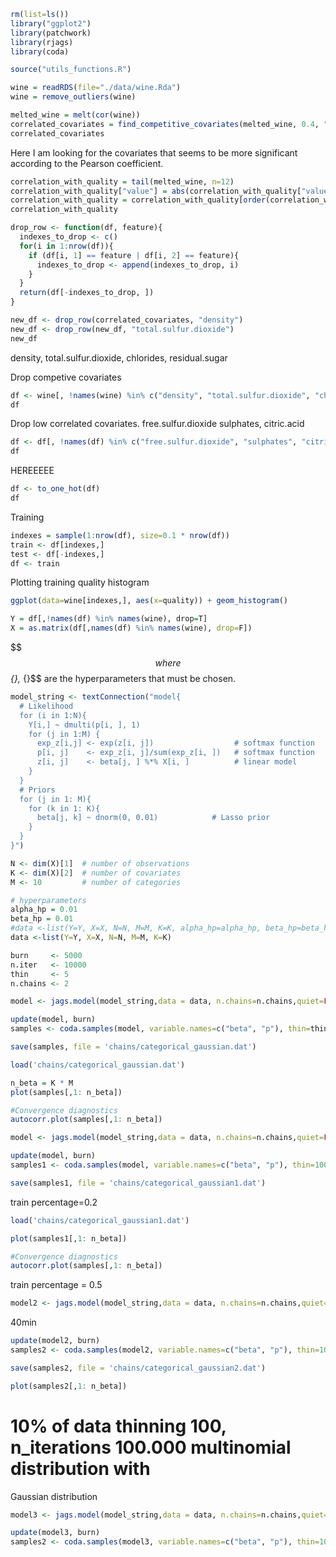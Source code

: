 ```r
rm(list=ls())
library("ggplot2")
library(patchwork)
library(rjags)
library(coda)
```

```r
source("utils_functions.R")
```

```r
wine = readRDS(file="./data/wine.Rda")
wine = remove_outliers(wine)
```

```r
melted_wine = melt(cor(wine))
correlated_covariates = find_competitive_covariates(melted_wine, 0.4, "quality")
correlated_covariates
```

Here I am looking for the covariates that seems to be more significant according to the Pearson coefficient.

```r
correlation_with_quality = tail(melted_wine, n=12)
correlation_with_quality["value"] = abs(correlation_with_quality["value"])
correlation_with_quality = correlation_with_quality[order(correlation_with_quality$value, decreasing = TRUE),]
correlation_with_quality
```
	
```r
drop_row <- function(df, feature){
  indexes_to_drop <- c()
  for(i in 1:nrow(df)){
    if (df[i, 1] == feature | df[i, 2] == feature){
      indexes_to_drop <- append(indexes_to_drop, i)
    }
  }
  return(df[-indexes_to_drop, ])
}

new_df <- drop_row(correlated_covariates, "density")
new_df <- drop_row(new_df, "total.sulfur.dioxide")
new_df
```

density, total.sulfur.dioxide, chlorides, residual.sugar

Drop competive covariates

```r
df <- wine[, !names(wine) %in% c("density", "total.sulfur.dioxide", "chlorides", "residual.sugar")]
df
```

Drop low correlated covariates.
free.sulfur.dioxide	sulphates, citric.acid
```r
df <- df[, !names(df) %in% c("free.sulfur.dioxide",	"sulphates", "citric.acid")]
df
```
HEREEEEE

```r
df <- to_one_hot(df)
df
```

Training
```r
indexes = sample(1:nrow(df), size=0.1 * nrow(df))
train <- df[indexes,]
test <- df[-indexes,]
df <- train
```

Plotting training quality histogram
```r
ggplot(data=wine[indexes,], aes(x=quality)) + geom_histogram()
```


```r
Y = df[,!names(df) %in% names(wine), drop=T]
X = as.matrix(df[,names(df) %in% names(wine), drop=F])
```

$$ \begin{align*}
  Y_{ij} \mid p_{ij} \sim \mathcal{Categorical}(p_i)\\
  p_{ij} \mid \alpha_i, \beta_i = \text{softmax}(\alpha_i + X_i \beta_i)\\

  \alpha_i, \beta_i \sim \mathcal{DE}(0, \sigma^2)\\
  \sigma^2 \sim \mathcal{IG}(\alpha_{\mathcal{DE}}, \beta_{\mathcal{DE}})
\end{align*} $$
where $$\alpha_{\mathcal{DE}}, \beta_{\mathcal{DE}}$$ are the hyperparameters that must be chosen.

```r
model_string <- textConnection("model{
  # Likelihood
  for (i in 1:N){
    Y[i,] ~ dmulti(p[i, ], 1)
    for (j in 1:M) {
      exp_z[i,j] <- exp(z[i, j])                  # softmax function
      p[i, j]    <- exp_z[i, j]/sum(exp_z[i, ])   # softmax function
      z[i, j]    <- beta[j, ] %*% X[i, ]          # linear model
    }
  }
  # Priors
  for (j in 1: M){
    for (k in 1: K){
      beta[j, k] ~ dnorm(0, 0.01)            # Lasso prior
    }
  }
}")
```

```r
N <- dim(X)[1]  # number of observations
K <- dim(X)[2]  # number of covariates
M <- 10         # number of categories

# hyperparameters 
alpha_hp = 0.01
beta_hp = 0.01
#data <-list(Y=Y, X=X, N=N, M=M, K=K, alpha_hp=alpha_hp, beta_hp=beta_hp)
data <-list(Y=Y, X=X, N=N, M=M, K=K)

burn     <- 5000
n.iter   <- 10000
thin     <- 5
n.chains <- 2
```

```r
model <- jags.model(model_string,data = data, n.chains=n.chains,quiet=FALSE)
```


```r
update(model, burn)
samples <- coda.samples(model, variable.names=c("beta", "p"), thin=thin, n.iter=n.iter)
```

```r
save(samples, file = 'chains/categorical_gaussian.dat')
```

```r
load('chains/categorical_gaussian.dat')
```


```r
n_beta = K * M
plot(samples[,1: n_beta])
```
```r
#Convergence diagnostics
autocorr.plot(samples[,1: n_beta])
```

```r
model <- jags.model(model_string,data = data, n.chains=n.chains,quiet=FALSE)
```


```r
update(model, burn)
samples1 <- coda.samples(model, variable.names=c("beta", "p"), thin=100, n.iter=20000)
```

```r
save(samples1, file = 'chains/categorical_gaussian1.dat')
```

train percentage=0.2
```r
load('chains/categorical_gaussian1.dat')
```
```r
plot(samples1[,1: n_beta])
```

```r
#Convergence diagnostics
autocorr.plot(samples[,1: n_beta])
```

train percentage = 0.5
```r
model2 <- jags.model(model_string,data = data, n.chains=n.chains,quiet=FALSE)
```
40min

```r
update(model2, burn)
samples2 <- coda.samples(model2, variable.names=c("beta", "p"), thin=100, n.iter=20000)
```
```r
save(samples2, file = 'chains/categorical_gaussian2.dat')
```


```r
plot(samples2[,1: n_beta])
```

# 10% of data thinning 100, n_iterations 100.000 multinomial distribution with 
Gaussian distribution
```r
model3 <- jags.model(model_string,data = data, n.chains=n.chains,quiet=FALSE)
```


```r
update(model3, burn)
samples2 <- coda.samples(model3, variable.names=c("beta", "p"), thin=100, n.iter=100000)
```






